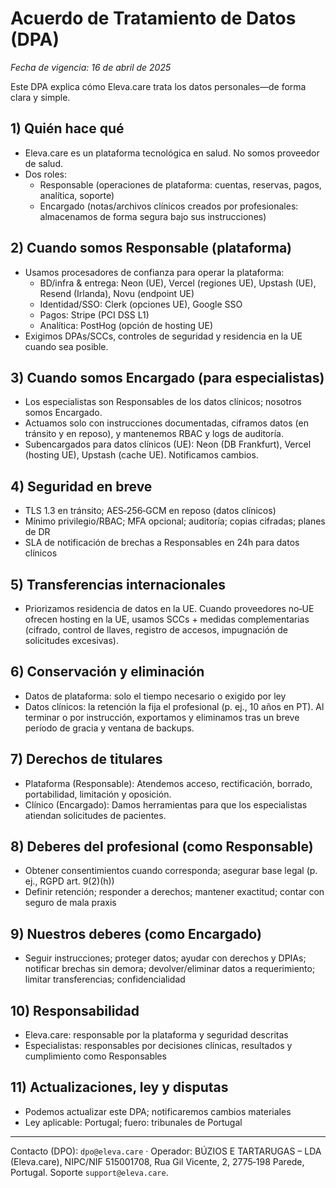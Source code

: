 # Acuerdo de Tratamiento de Datos (DPA)

_Fecha de vigencia: 16 de abril de 2025_

Este DPA explica cómo Eleva.care trata los datos personales—de forma clara y simple.

## 1) Quién hace qué

- Eleva.care es un plataforma tecnológica en salud. No somos proveedor de salud.
- Dos roles:
  - Responsable (operaciones de plataforma: cuentas, reservas, pagos, analítica, soporte)
  - Encargado (notas/archivos clínicos creados por profesionales: almacenamos de forma segura bajo sus instrucciones)

## 2) Cuando somos Responsable (plataforma)

- Usamos procesadores de confianza para operar la plataforma:
  - BD/infra & entrega: Neon (UE), Vercel (regiones UE), Upstash (UE), Resend (Irlanda), Novu (endpoint UE)
  - Identidad/SSO: Clerk (opciones UE), Google SSO
  - Pagos: Stripe (PCI DSS L1)
  - Analítica: PostHog (opción de hosting UE)
- Exigimos DPAs/SCCs, controles de seguridad y residencia en la UE cuando sea posible.

## 3) Cuando somos Encargado (para especialistas)

- Los especialistas son Responsables de los datos clínicos; nosotros somos Encargado.
- Actuamos solo con instrucciones documentadas, ciframos datos (en tránsito y en reposo), y mantenemos RBAC y logs de auditoría.
- Subencargados para datos clínicos (UE): Neon (DB Frankfurt), Vercel (hosting UE), Upstash (cache UE). Notificamos cambios.

## 4) Seguridad en breve

- TLS 1.3 en tránsito; AES‑256‑GCM en reposo (datos clínicos)
- Mínimo privilegio/RBAC; MFA opcional; auditoría; copias cifradas; planes de DR
- SLA de notificación de brechas a Responsables en 24h para datos clínicos

## 5) Transferencias internacionales

- Priorizamos residencia de datos en la UE. Cuando proveedores no‑UE ofrecen hosting en la UE, usamos SCCs + medidas complementarias (cifrado, control de llaves, registro de accesos, impugnación de solicitudes excesivas).

## 6) Conservación y eliminación

- Datos de plataforma: solo el tiempo necesario o exigido por ley
- Datos clínicos: la retención la fija el profesional (p. ej., 10 años en PT). Al terminar o por instrucción, exportamos y eliminamos tras un breve período de gracia y ventana de backups.

## 7) Derechos de titulares

- Plataforma (Responsable): Atendemos acceso, rectificación, borrado, portabilidad, limitación y oposición.
- Clínico (Encargado): Damos herramientas para que los especialistas atiendan solicitudes de pacientes.

## 8) Deberes del profesional (como Responsable)

- Obtener consentimientos cuando corresponda; asegurar base legal (p. ej., RGPD art. 9(2)(h))
- Definir retención; responder a derechos; mantener exactitud; contar con seguro de mala praxis

## 9) Nuestros deberes (como Encargado)

- Seguir instrucciones; proteger datos; ayudar con derechos y DPIAs; notificar brechas sin demora; devolver/eliminar datos a requerimiento; limitar transferencias; confidencialidad

## 10) Responsabilidad

- Eleva.care: responsable por la plataforma y seguridad descritas
- Especialistas: responsables por decisiones clínicas, resultados y cumplimiento como Responsables

## 11) Actualizaciones, ley y disputas

- Podemos actualizar este DPA; notificaremos cambios materiales
- Ley aplicable: Portugal; fuero: tribunales de Portugal

---

Contacto (DPO): `dpo@eleva.care` · Operador: BÚZIOS E TARTARUGAS – LDA (Eleva.care), NIPC/NIF 515001708, Rua Gil Vicente, 2, 2775‑198 Parede, Portugal. Soporte `support@eleva.care`.
